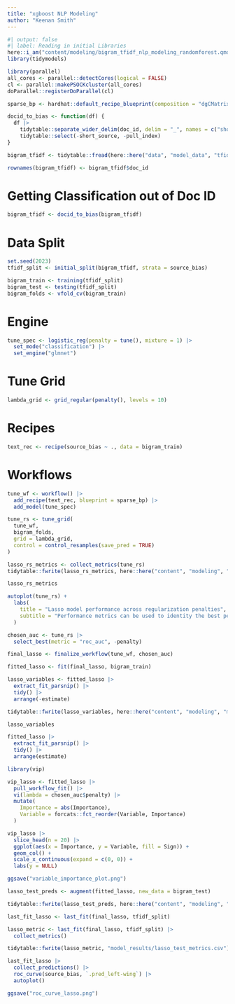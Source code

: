 ```yaml
---
title: "xgboost NLP Modeling"
author: "Keenan Smith"
---
```


```r
#| output: false
#| label: Reading in initial Libraries
here::i_am("content/modeling/bigram_tfidf_nlp_modeling_randomforest.qmd")
library(tidymodels)

library(parallel)
all_cores <- parallel::detectCores(logical = FALSE)
cl <- parallel::makePSOCKcluster(all_cores)
doParallel::registerDoParallel(cl)

sparse_bp <- hardhat::default_recipe_blueprint(composition = "dgCMatrix")

docid_to_bias <- function(df) {
  df |>
    tidytable::separate_wider_delim(doc_id, delim = "_", names = c("short_source", "pull_index", "source_bias"), cols_remove = TRUE) |>
    tidytable::select(-short_source, -pull_index)
}
```

```r
bigram_tfidf <- tidytable::fread(here::here("data", "model_data", "tfidf_bigram_df.csv.gz"))

rownames(bigram_tfidf) <- bigram_tfidf$doc_id
```

# Getting Classification out of Doc ID

```r
bigram_tfidf <- docid_to_bias(bigram_tfidf)
```

# Data Split

```r
set.seed(2023)
tfidf_split <- initial_split(bigram_tfidf, strata = source_bias)

bigram_train <- training(tfidf_split)
bigram_test <- testing(tfidf_split)
bigram_folds <- vfold_cv(bigram_train)
```

# Engine

```r
tune_spec <- logistic_reg(penalty = tune(), mixture = 1) |>
  set_mode("classification") |>
  set_engine("glmnet")
```

# Tune Grid

```r
lambda_grid <- grid_regular(penalty(), levels = 10)
```

# Recipes

```r
text_rec <- recipe(source_bias ~ ., data = bigram_train)
```

# Workflows

```r
tune_wf <- workflow() |>
  add_recipe(text_rec, blueprint = sparse_bp) |>
  add_model(tune_spec)
```

```r
tune_rs <- tune_grid(
  tune_wf,
  bigram_folds,
  grid = lambda_grid,
  control = control_resamples(save_pred = TRUE)
)
```

```r
lasso_rs_metrics <- collect_metrics(tune_rs)
tidytable::fwrite(lasso_rs_metrics, here::here("content", "modeling", "model_results", "lasso_rs_metrics_bigrams.csv"))

lasso_rs_metrics
```

```r
autoplot(tune_rs) +
  labs(
    title = "Lasso model performance across regularization penalties",
    subtitle = "Performance metrics can be used to identity the best penalty"
  )
```


```r
chosen_auc <- tune_rs |>
  select_best(metric = "roc_auc", -penalty)

final_lasso <- finalize_workflow(tune_wf, chosen_auc)
```

```r
fitted_lasso <- fit(final_lasso, bigram_train)
```

```r
lasso_variables <- fitted_lasso |>
  extract_fit_parsnip() |>
  tidy() |>
  arrange(-estimate)

tidytable::fwrite(lasso_variables, here::here("content", "modeling", "model_results", "lasso_variables_fifth_run.csv"))

lasso_variables
```

```r
fitted_lasso |>
  extract_fit_parsnip() |>
  tidy() |>
  arrange(estimate)
```

```r
library(vip)

vip_lasso <- fitted_lasso |>
  pull_workflow_fit() |>
  vi(lambda = chosen_auc$penalty) |>
  mutate(
    Importance = abs(Importance),
    Variable = forcats::fct_reorder(Variable, Importance)
  )

vip_lasso |>
  slice_head(n = 20) |>
  ggplot(aes(x = Importance, y = Variable, fill = Sign)) +
  geom_col() +
  scale_x_continuous(expand = c(0, 0)) +
  labs(y = NULL)

ggsave("variable_importance_plot.png")
```

```r
lasso_test_preds <- augment(fitted_lasso, new_data = bigram_test)

tidytable::fwrite(lasso_test_preds, here::here("content", "modeling", "model_results", "lasso_test_preds.csv"))

last_fit_lasso <- last_fit(final_lasso, tfidf_split)

lasso_metric <- last_fit(final_lasso, tfidf_split) |>
  collect_metrics()

tidytable::fwrite(lasso_metric, "model_results/lasso_test_metrics.csv")

last_fit_lasso |>
  collect_predictions() |>
  roc_curve(source_bias, `.pred_left-wing`) |>
  autoplot()

ggsave("roc_curve_lasso.png")
```

